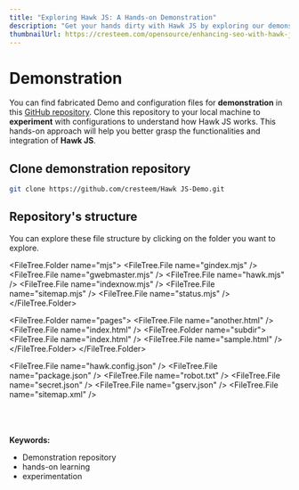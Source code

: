 ```yaml
---
title: "Exploring Hawk JS: A Hands-on Demonstration"
description: "Get your hands dirty with Hawk JS by exploring our demonstration repository. Clone the repo and experiment with configurations to understand how Hawk JS works, offering a unique learning experience and helping you grasp its powerful functionalities."
thumbnailUrl: https://cresteem.com/opensource/enhancing-seo-with-hawk-js/thumbnail.png
---
```


# Demonstration

You can find fabricated Demo and configuration files for **demonstration** in this [GitHub repository](https://github.com/cresteem/Hawk-JS-Demo). Clone this repository to your local machine to **experiment** with configurations to understand how Hawk JS works. This hands-on approach will help you better grasp the functionalities and integration of **Hawk JS**.

## Clone demonstration repository

```bash filename="Terminal @Demo" copy
git clone https://github.com/cresteem/Hawk JS-Demo.git
```

## Repository's structure


You can explore these file structure by clicking on the folder you want to explore.

<FileTree>
  <FileTree.Folder name="cjs">
    <FileTree.File name="gindex.cjs" />
    <FileTree.File name="gwebmaster.cjs" />
    <FileTree.File name="hawk.cjs" />
    <FileTree.File name="indexnow.cjs" />
    <FileTree.File name="sitemap.cjs" />
    <FileTree.File name="status.cjs" />
  </FileTree.Folder>

  <FileTree.Folder name="mjs">
    <FileTree.File name="gindex.mjs" />
    <FileTree.File name="gwebmaster.mjs" />
    <FileTree.File name="hawk.mjs" />
    <FileTree.File name="indexnow.mjs" />
    <FileTree.File name="sitemap.mjs" />
    <FileTree.File name="status.mjs" />
  </FileTree.Folder>

  <FileTree.Folder name="pages">
    <FileTree.File name="another.html" />
    <FileTree.File name="index.html" />
    <FileTree.Folder name="subdir">
      <FileTree.File name="index.html" />
      <FileTree.File name="sample.html" />
    </FileTree.Folder>
  </FileTree.Folder>

  <FileTree.File name="hawk.config.json" />
  <FileTree.File name="package.json" />
  <FileTree.File name="robot.txt" />
  <FileTree.File name="secret.json" />
  <FileTree.File name="gserv.json" />
  <FileTree.File name="sitemap.xml" />
</FileTree>

<br />
<br />
<br />
<strong>Keywords:</strong>
<ul className={style.keywords}>
  <li>Demonstration repository</li>
  <li>hands-on learning</li>
  <li>experimentation</li>
</ul>
